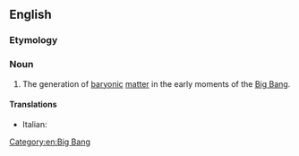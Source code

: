 ==English==

===Etymology===
{{confix|en|baryo|genesis}}

===Noun===
{{wikipedia}}
{{en-noun|-}}

# {{lb|en|physics|astronomy}} The generation of [[baryonic]] [[matter]] in the early moments of the [[Big Bang]].
[[Category:en:Big Bang]]

====Translations====
{{trans-top|generation of baryonic matter}}
* Italian: {{t|it|bariogenesi|f}}
{{trans-mid}}
{{trans-bottom}}